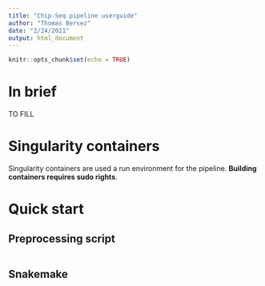 ```yaml
---
title: "Chip-Seq pipeline userguide"
author: "Thomas Bersez"
date: "2/24/2021"
output: html_document
---
```


```r
knitr::opts_chunk$set(echo = TRUE)
```

# In brief

TO FILL

# Singularity containers

Singularity containers are used a run environment
for the pipeline. **Building containers requires sudo rights**.


# Quick start

## Preprocessing script

```bash

```

## Snakemake

```bash

```
